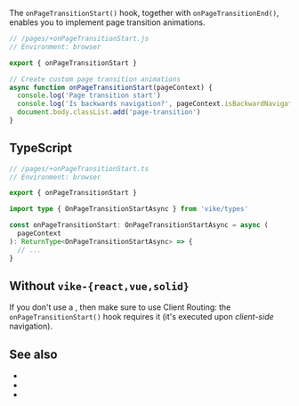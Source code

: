
The `onPageTransitionStart()` hook, together with <Link href="/onPageTransitionEnd">`onPageTransitionEnd()`</Link>, enables you to implement page transition animations.

```js
// /pages/+onPageTransitionStart.js
// Environment: browser

export { onPageTransitionStart }

// Create custom page transition animations
async function onPageTransitionStart(pageContext) {
  console.log('Page transition start')
  console.log('Is backwards navigation?', pageContext.isBackwardNavigation)
  document.body.classList.add('page-transition')
}
```


## TypeScript

```ts
// /pages/+onPageTransitionStart.ts
// Environment: browser

export { onPageTransitionStart }

import type { OnPageTransitionStartAsync } from 'vike/types'

const onPageTransitionStart: OnPageTransitionStartAsync = async (
  pageContext
): ReturnType<OnPageTransitionStartAsync> => {
  // ...
}
```

<HookTypeScriptHints hookTypeName="OnPageTransitionStartAsync" />


## Without `vike-{react,vue,solid}`

If you don't use a <UiFrameworkVikeExtension />, then make sure to use <Link href="/client-routing">Client Routing</Link>: the `onPageTransitionStart()` hook requires it (it's executed upon *client-side* navigation).


## See also

 - <Link href="/onPageTransitionEnd" />
 - <Link href="/onHydrationEnd" />
 - <Link href="/clientRouting" />
